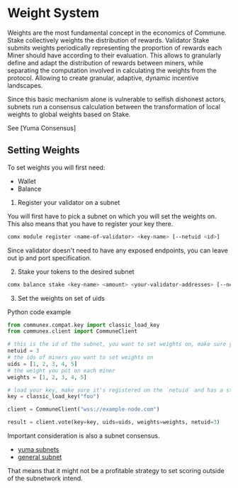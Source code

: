 # Weight System

Weights are the most fundamental concept in the economics of Commune. Stake collectively weights the distribution of rewards. Validator Stake submits weights periodically representing the proportion of rewards each Miner should have according to their evaluation. This allows to granularly define and adapt the distribution of rewards between miners, while separating the computation involved in calculating the weights from the protocol. Allowing to create granular, adaptive, dynamic incentive landscapes.

Since this basic mechanism alone is vulnerable to selfish dishonest actors, subnets run a consensus calculation between the transformation of local weights to global weights based on Stake.

See [Yuma Consensus]

## Setting Weights 

To set weights you will first need:
- Wallet
- Balance


1. Register your validator on a subnet

You will first have to pick a subnet on which you will set the weights on. This also means that you have to register your key there.

```bash
comx module register <name-of-validator> <key-name> [--netuid <id>]
```

Since validator doesn't need to have any exposed endpoints, you can leave out ip and port specification.

2. Stake your tokens to the desired subnet 

```bash
comx balance stake <key-name> <amount> <your-validator-addresses> [--netuid <subnet-id>]
```

3. Set the weights on set of uids 

Python code example

```py
from communex.compat.key import classic_load_key
from communex.client import CommuneClient

# this is the id of the subnet, you want to set weights on, make sure your key is registered here
netuid = 3
# the ids of miners you want to set weights on
uids = [1, 2, 3, 4, 5]
# the weight you put on each miner
weights = [1, 2, 3, 4, 5]

# load your key, make sure it's registered on the `netuid` and has a stake on it
key = classic_load_key("foo")

client = CommuneClient("wss://example-node.com")

result = client.vote(key=key, uids=uids, weights=weights, netuid=3)
```

Important consideration is also a subnet consensus.
- [yuma subnets](/docs/subnets/yuma-subnets)
- [general subnet](/docs/subnets/general-subnet)

That means that it might not be a profitable strategy to set scoring outside of the subnetwork intend.